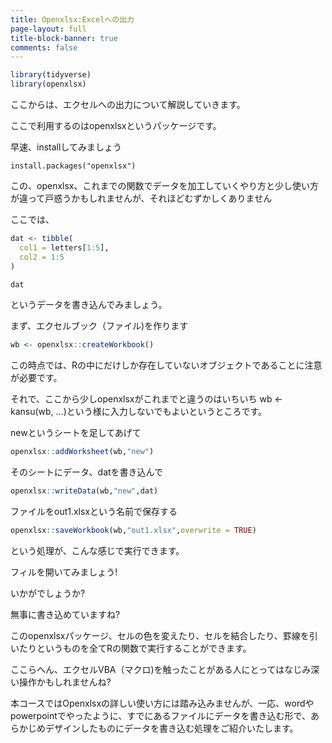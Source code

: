 ```yaml
---
title: Openxlsx:Excelへの出力
page-layout: full
title-block-banner: true
comments: false
---
```


```r
library(tidyverse)
library(openxlsx)
```

ここからは、エクセルへの出力について解説していきます。

ここで利用するのはopenxlsxというパッケージです。

早速、installしてみましょう
```
install.packages("openxlsx")
```

この、openxlsx、これまでの関数でデータを加工していくやり方と少し使い方が違って戸惑うかもしれませんが、それほどむずかしくありません

ここでは、

```r
dat <- tibble(
  col1 = letters[1:5],
  col2 = 1:5 
)

dat
```
 というデータを書き込んでみましょう。

まず、エクセルブック（ファイル)を作ります

```r
wb <- openxlsx::createWorkbook()
```

この時点では、Rの中にだけしか存在していないオブジェクトであることに注意が必要です。

それで、ここから少しopenxlsxがこれまでと違うのはいちいち wb <- kansu(wb, ...)という様に入力しないでもよいというところです。


newというシートを足してあげて

```r
openxlsx::addWorksheet(wb,"new")
```

そのシートにデータ、datを書き込んで

```r
openxlsx::writeData(wb,"new",dat)
```

ファイルをout1.xlsxという名前で保存する

```r
openxlsx::saveWorkbook(wb,"out1.xlsx",overwrite = TRUE)
```

という処理が、こんな感じで実行できます。

フィルを開いてみましょう!

いかがでしょうか?

無事に書き込めていますね?

このopenxlsxパッケージ、セルの色を変えたり、セルを結合したり、罫線を引いたりというものを全てRの関数で実行することができます。

ここらへん、エクセルVBA（マクロ)を触ったことがある人にとってはなじみ深い操作かもしれませんね?

本コースではOpenxlsxの詳しい使い方には踏み込みませんが、一応、wordやpowerpointでやったように、すでにあるファイルにデータを書き込む形で、あらかじめデザインしたものにデータを書き込む処理をご紹介いたします。
